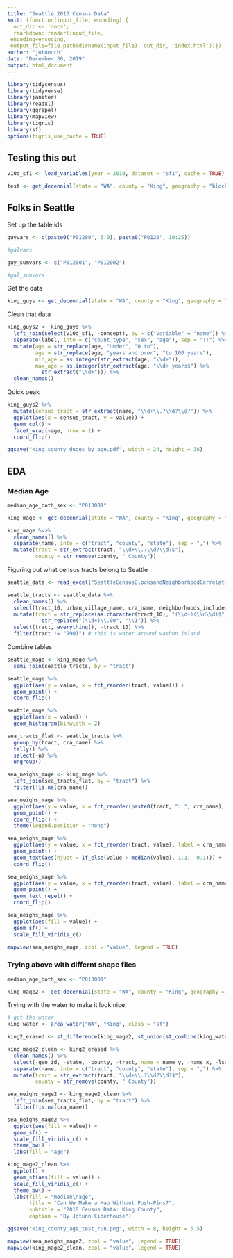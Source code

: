 ```yaml
---
title: "Seattle 2010 Census Data"
knit: (function(input_file, encoding) {
  out_dir <- 'docs';
  rmarkdown::render(input_file,
 encoding=encoding,
 output_file=file.path(dirname(input_file), out_dir, 'index.html'))})
author: "jotunnch"
date: "December 30, 2019"
output: html_document
---
```


```r
library(tidycensus)
library(tidyverse)
library(janitor)
library(readxl)
library(ggrepel)
library(mapview)
library(tigris)
library(sf)
options(tigris_use_cache = TRUE)
```

## Testing this out
```r
v10d_sf1 <- load_variables(year = 2010, dataset = "sf1", cache = TRUE)
```


```r
test <- get_decennial(state = "WA", county = "King", geography = "block", year = 2010, variables = "P012001", geometry = TRUE)
```

## Folks in Seattle

Set up the table ids
```r
guyvars <- c(paste0("P01200", 3:9), paste0("P0120", 10:25))

#galvars

guy_sumvars <- c("P012001", "P012002")

#gal_sumvars
```

Get the data
```r
king_guys <- get_decennial(state = "WA", county = "King", geography = "tract", year = 2010, variables = guyvars, summary_var = "P012001", geometry = TRUE)
```

Clean that data
```r
king_guys2 <- king_guys %>%
  left_join(select(v10d_sf1, -concept), by = c("variable" = "name")) %>%
  separate(label, into = c("count_type", "sex", "age"), sep = "!!") %>%
  mutate(age = str_replace(age, "Under", "0 to"),
         age = str_replace(age, "years and over", "to 100 years"), 
         min_age = as.integer(str_extract(age, "\\d+")),
         max_age = as.integer(str_extract(age, "\\d+ years$") %>%
           str_extract("\\d+"))) %>%
  clean_names()
```

Quick peak
```r
king_guys2 %>%
  mutate(census_tract = str_extract(name, "\\d+\\.?\\d?\\d?")) %>%
  ggplot(aes(x = census_tract, y = value)) +
  geom_col() +
  facet_wrap(~age, nrow = 1) +
  coord_flip()

ggsave("king_county_dudes_by_age.pdf", width = 24, height = 36)
```

## EDA

### Median Age
```r
median_age_both_sex <- "P013001"

king_mage <- get_decennial(state = "WA", county = "King", geography = "tract", year = 2010, variables = c(median_age = median_age_both_sex), geometry = TRUE)

king_mage %<>%
  clean_names() %>%
  separate(name, into = c("tract", "county", "state"), sep = ",") %>%
  mutate(tract = str_extract(tract, "\\d+\\.?\\d?\\d?$"),
         county = str_remove(county, " County"))
```

Figuring out what census tracts belong to Seattle
```r
seattle_data <- read_excel("SeattleCensusBlocksandNeighborhoodCorrelationFile.xlsx")

seattle_tracts <- seattle_data %>%
  clean_names() %>%
  select(tract_10, urban_village_name, cra_name, neighborhoods_included, neighborhood_district_name) %>%
  mutate(tract = str_replace(as.character(tract_10), "(\\d+)(\\d\\d)$", "\\1\\.\\2") %>%
           str_replace("(\\d+)\\.00", "\\1")) %>%
  select(tract, everything(), -tract_10) %>%
  filter(tract != "9901") # this is water around vashon island
```

Combine tables
```r
seattle_mage <- king_mage %>%
  semi_join(seattle_tracts, by = "tract")

seattle_mage %>%
  ggplot(aes(y = value, x = fct_reorder(tract, value))) +
  geom_point() +
  coord_flip()

seattle_mage %>%
  ggplot(aes(x = value)) +
  geom_histogram(binwidth = 2)
```

```r
sea_tracts_flat <- seattle_tracts %>%
  group_by(tract, cra_name) %>%
  tally() %>%
  select(-n) %>%
  ungroup()

sea_neighs_mage <- king_mage %>%
  left_join(sea_tracts_flat, by = "tract") %>%
  filter(!is.na(cra_name))

sea_neighs_mage %>%
  ggplot(aes(y = value, x = fct_reorder(paste0(tract, ": ", cra_name), value), col = if_else(tract %in% c(86, 87, 90), TRUE, FALSE))) +
  geom_point() +
  coord_flip() +
  theme(legend.position = "none")

sea_neighs_mage %>%
  ggplot(aes(y = value, x = fct_reorder(tract, value), label = cra_name)) +
  geom_point() +
  geom_text(aes(hjust = if_else(value > median(value), 1.1, -0.1))) +
  coord_flip()

sea_neighs_mage %>%
  ggplot(aes(y = value, x = fct_reorder(tract, value), label = cra_name)) +
  geom_point() +
  geom_text_repel() +
  coord_flip()
```

```r
sea_neighs_mage %>%
  ggplot(aes(fill = value)) +
  geom_sf() +
  scale_fill_viridis_c()

mapview(sea_neighs_mage, zcol = "value", legend = TRUE)
```

### Trying above with differnt shape files
```r
median_age_both_sex <- "P013001"

king_mage2 <- get_decennial(state = "WA", county = "King", geography = "tract", year = 2010, variables = c(median_age = median_age_both_sex), geometry = TRUE, keep_geo_vars = TRUE)
```

Trying with the water to make it look nice.
```r
# get the water
king_water <- area_water("WA", "King", class = "sf")

king2_erased <- st_difference(king_mage2, st_union(st_combine(king_water), by_feature = TRUE))

```

```r
king_mage2_clean <- king2_erased %>%
  clean_names() %>%
  select(-geo_id, -state, -county, -tract, name = name_y, -name_x, -lsad, -countyfp, -statefp, -geoid) %>%
  separate(name, into = c("tract", "county", "state"), sep = ",") %>%
  mutate(tract = str_extract(tract, "\\d+\\.?\\d?\\d?$"),
         county = str_remove(county, " County"))

sea_neighs_mage2 <- king_mage2_clean %>%
  left_join(sea_tracts_flat, by = "tract") %>%
  filter(!is.na(cra_name))

sea_neighs_mage2 %>%
  ggplot(aes(fill = value)) +
  geom_sf() +
  scale_fill_viridis_c() +
  theme_bw() +
  labs(fill = "age")

king_mage2_clean %>%
  ggplot() +
  geom_sf(aes(fill = value)) +
  scale_fill_viridis_c() +
  theme_bw() +
  labs(fill = "median\nage",
       title = "Can We Make a Map Without Push-Pins?",
       subtitle = "2010 Census Data: King County",
       caption = "By Jotunn Ciderhouse")

ggsave("king_county_age_test_run.png", width = 8, height = 5.5)
```

```r
mapview(sea_neighs_mage2, zcol = "value", legend = TRUE)
mapview(king_mage2_clean, zcol = "value", legend = TRUE)
```

